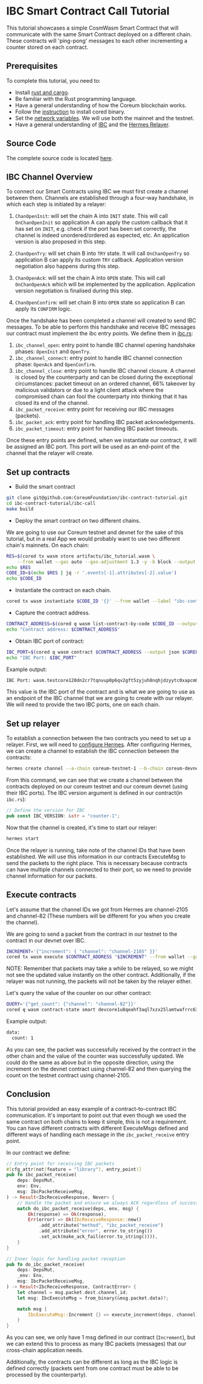 # IBC Smart Contract Call Tutorial

This tutorial showcases a simple CosmWasm Smart Contract that will communicate with the same Smart
Contract deployed on a different chain. These contracts will 'ping-pong' messages to each other
incrementing a counter stored on each contract.

## Prerequisites

To complete this tutorial, you need to:

-   Install <a href="https://www.rust-lang.org/tools/install" target="_blank" rel="noopener noreferrer" className="text-[#25D695] hover:opacity-80 text-base font-bold">rust and cargo</a>.
-   Be familiar with the Rust programming language.
-   Have a general understanding of how the Coreum blockchain works.
-   Follow the [instruction](/docs/tutorials/get-started/install-cored) to install cored binary.
-   Set the [network variables](/docs/tutorials/get-started/setup-cli). We will use both the mainnet and the
    testnet.
-   Have a general understanding of <a href="https://ibc.cosmos.network/main/ibc/overview.html" target="_blank" rel="noopener noreferrer" className="text-[#25D695] hover:opacity-80 text-base font-bold">IBC</a> and the
    <a href="https://hermes.informal.systems/index.html" target="_blank" rel="noopener noreferrer" className="text-[#25D695] hover:opacity-80 text-base font-bold">Hermes Relayer</a>.

## Source Code

The complete source code is located
<a href="https://github.com/CoreumFoundation/ibc-contract-tutorial/tree/master/ibc-call" target="_blank" rel="noopener noreferrer" className="text-[#25D695] hover:opacity-80 text-base font-bold">here</a>.

## IBC Channel Overview

To connect our Smart Contracts using IBC we must first create a channel between them. Channels are
established through a four-way handshake, in which each step is initiated by a relayer:

1. `ChanOpenInit`: will set the chain A into `INIT` state. This will call `OnChanOpenInit` so
   application A can apply the custom callback that it has set on `INIT`, e.g. check if the port has
   been set correctly, the channel is indeed unordered/ordered as expected, etc. An application
   version is also proposed in this step.

2. `ChanOpenTry`: will set chain B into `TRY` state. It will call `OnChanOpenTry` so application B
   can apply its custom `TRY` callback. Application version negotiation also happens during this
   step.

3. `ChanOpenAck`: will set the chain A into `OPEN` state. This will call `OnChanOpenAck` which will
   be implemented by the application. Application version negotiation is finalised during this step.

4. `ChanOpenConfirm`: will set chain B into `OPEN` state so application B can apply its `CONFIRM`
   logic.

Once the handshake has been completed a channel will created to send IBC messages. To be able to
perform this handshake and receive IBC messages our contract must implement the ibc entry points. We
define them in
<a href="https://github.com/CoreumFoundation/ibc-contract-tutorial/tree/master/ibc-call/src/ibc.rs" target="_blank" rel="noopener noreferrer" className="text-[#25D695] hover:opacity-80 text-base font-bold">ibc.rs</a>:

1. `ibc_channel_open`: entry point to handle IBC channel opening handshake phases: `OpenInit` and
   `OpenTry`.
2. `ibc_channel_connect`: entry point to handle IBC channel connection phase: `OpenAck` and
   `OpenConfirm`.
3. `ibc_channel_close`: entry point to handle IBC channel closure. A channel is closed by the
   counterparty and can be closed during the exceptional circumstances: packet timeout on an ordered
   channel, 66% takeover by malicious validators or due to a light client attack where the
   compromised chain can fool the counterparty into thinking that it has closed its end of the
   channel.
4. `ibc_packet_receive`: entry point for receiving our IBC messages (packets).
5. `ibc_packet_ack`: entry point for handling IBC packet acknowledgements.
6. `ibc_packet_timeout`: entry point for handling IBC packet timeouts.

Once these entry points are defined, when we instantiate our contract, it will be assigned an IBC
port. This port will be used as an end-point of the channel that the relayer will create.

## Set up contracts

-   Build the smart contract

```bash
git clone git@github.com:CoreumFoundation/ibc-contract-tutorial.git
cd ibc-contract-tutorial/ibc-call
make build
```

-   Deploy the smart contract on two different chains.

We are going to use our Coreum testnet and devnet for the sake of this tutorial, but in a real App
we would probably want to use two different chain's mainnets. On each chain:

```bash
RES=$(cored tx wasm store artifacts/ibc_tutorial.wasm \
    --from wallet --gas auto --gas-adjustment 1.3 -y -b block --output json $COREUM_NODE_ARGS $COREUM_CHAIN_ID_ARGS)
echo $RES
CODE_ID=$(echo $RES | jq -r '.events[-1].attributes[-2].value')
echo $CODE_ID
```

-   Instantiate the contract on each chain.

```bash
cored tx wasm instantiate $CODE_ID '{}' --from wallet --label "ibc-contract" -b block -y --no-admin $COREUM_NODE_ARGS $COREUM_CHAIN_ID_ARGS
```

-   Capture the contract address.

```bash
CONTRACT_ADDRESS=$(cored q wasm list-contract-by-code $CODE_ID --output json $COREUM_NODE_ARGS $COREUM_CHAIN_ID_ARGS | jq -r '.contracts[-1]')
echo "Contract address: $CONTRACT_ADDRESS"
```

-   Obtain IBC port of contract:

```bash
IBC_PORT=$(cored q wasm contract $CONTRACT_ADDRESS --output json $COREUM_NODE_ARGS $COREUM_CHAIN_ID_ARGS | jq -r '.contract_info.ibc_port_id')
echo "IBC Port: $IBC_PORT"
```

Example output:

```bash
IBC Port: wasm.testcore120dn2cr7tqnvup0p6qv2gft5zyjuh8nqhjdzyytc0xapcm08hmzsyv6kd6
```

This value is the IBC port of the contract and is what we are going to use as an endpoint of the IBC
channel that we are going to create with our relayer. We will need to provide the two IBC ports, one
on each chain.

## Set up relayer

To establish a connection between the two contracts you need to set up a relayer. First, we will need to
<a href="https://hermes.informal.systems/documentation/configuration/description.html" target="_blank" rel="noopener noreferrer" className="text-[#25D695] hover:opacity-80 text-base font-bold">configure Hermes</a>.
After configuring Hermes, we can create a channel to establish the IBC connection between the
contracts:

```bash
hermes create channel --a-chain coreum-testnet-1 --b-chain coreum-devnet-1 --a-port wasm.testcore120dn2cr7tqnvup0p6qv2gft5zyjuh8nqhjdzyytc0xapcm08hmzsyv6kd6 --b-port wasm.devcore1u8qeahf3aql7xzx25lamtwafrrc63khtwwsg32t9x8azaqa3p6zs2nsekz --channel-version counter-1
```

From this command, we can see that we create a channel between the contracts deployed on our coreum
testnet and our coreum devnet (using their IBC ports). The IBC version argument is defined in our
contract(in `ibc.rs`):

```rust
// Define the version for IBC
pub const IBC_VERSION: &str = "counter-1";
```

Now that the channel is created, it's time to start our relayer:

```bash
hermes start
```

Once the relayer is running, take note of the channel IDs that have been established. We will use
this information in our contracts ExecuteMsg to send the packets to the right place. This is
necessary because contracts can have multiple channels connected to their port, so we need to
provide channel information for our packets.

## Execute contracts

Let's assume that the channel IDs we got from Hermes are channel-2105 and channel-82 (These numbers
will be different for you when you create the channel).

We are going to send a packet from the contract in our testnet to the contract in our devnet over
IBC.

```bash
INCREMENT='{"increment": { "channel": "channel-2105" }}'
cored tx wasm execute $CONTRACT_ADDRESS "$INCREMENT" --from wallet --gas auto --gas-adjustment 1.3 -y -b block --output json $COREUM_NODE_ARGS $COREUM_CHAIN_ID_ARGS
```

NOTE: Remember that packets may take a while to be relayed, so we might not see the updated value
instantly on the other contract. Additionally, if the relayer was not running, the packets will not
be taken by the relayer either.

Let's query the value of the counter on our other contract:

```bash
QUERY='{"get_count": {"channel": "channel-82"}}'
cored q wasm contract-state smart devcore1u8qeahf3aql7xzx25lamtwafrrc63khtwwsg32t9x8azaqa3p6zs2nsekz "$QUERY" --output json $COREUM_NODE_ARGS $COREUM_CHAIN_ID_ARGS
```

Example output:

```bash
data:
  count: 1
```

As you can see, the packet was successfully received by the contract in the other chain and the
value of the counter was successfully updated. We could do the same as above but in the opposite
direction, using the increment on the devnet contract using channel-82 and then querying the count
on the testnet contract using channel-2105.

## Conclusion

This tutorial provided an easy example of a contract-to-contract IBC communication. It's important
to point out that even though we used the same contract on both chains to keep it simple, this is
not a requirement. You can have different contracts with different ExecuteMsgs defined and different
ways of handling each message in the `ibc_packet_receive` entry point.

In our contract we define:

```rust
// Entry point for receiving IBC packets
#[cfg_attr(not(feature = "library"), entry_point)]
pub fn ibc_packet_receive(
    deps: DepsMut,
    env: Env,
    msg: IbcPacketReceiveMsg,
) -> Result<IbcReceiveResponse, Never> {
    // Handle the packet and ensure we always ACK regardless of success or failure
    match do_ibc_packet_receive(deps, env, msg) {
        Ok(response) => Ok(response),
        Err(error) => Ok(IbcReceiveResponse::new()
            .add_attribute("method", "ibc_packet_receive")
            .add_attribute("error", error.to_string())
            .set_ack(make_ack_fail(error.to_string()))),
    }
}

// Inner logic for handling packet reception
pub fn do_ibc_packet_receive(
    deps: DepsMut,
    _env: Env,
    msg: IbcPacketReceiveMsg,
) -> Result<IbcReceiveResponse, ContractError> {
    let channel = msg.packet.dest.channel_id;
    let msg: IbcExecuteMsg = from_binary(&msg.packet.data)?;

    match msg {
        IbcExecuteMsg::Increment {} => execute_increment(deps, channel),
    }
}
```

As you can see, we only have 1 msg defined in our contract (`Increment`), but we can extend this to
process as many IBC packets (messages) that our cross-chain application needs.

Additionally, the contracts can be different as long as the IBC logic is defined correctly (packets
sent from one contract must be able to be processed by the counterparty).
